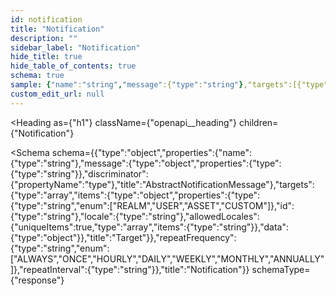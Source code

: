 ```yaml
---
id: notification
title: "Notification"
description: ""
sidebar_label: "Notification"
hide_title: true
hide_table_of_contents: true
schema: true
sample: {"name":"string","message":{"type":"string"},"targets":[{"type":"REALM","id":"string","locale":"string","allowedLocales":["string"],"data":{}}],"repeatFrequency":"ALWAYS","repeatInterval":"string"}
custom_edit_url: null
---
```



<Heading
  as={"h1"}
  className={"openapi__heading"}
  children={"Notification"}
>
</Heading>





<Schema
  schema={{"type":"object","properties":{"name":{"type":"string"},"message":{"type":"object","properties":{"type":{"type":"string"}},"discriminator":{"propertyName":"type"},"title":"AbstractNotificationMessage"},"targets":{"type":"array","items":{"type":"object","properties":{"type":{"type":"string","enum":["REALM","USER","ASSET","CUSTOM"]},"id":{"type":"string"},"locale":{"type":"string"},"allowedLocales":{"uniqueItems":true,"type":"array","items":{"type":"string"}},"data":{"type":"object"}},"title":"Target"}},"repeatFrequency":{"type":"string","enum":["ALWAYS","ONCE","HOURLY","DAILY","WEEKLY","MONTHLY","ANNUALLY"]},"repeatInterval":{"type":"string"}},"title":"Notification"}}
  schemaType={"response"}
>
  
</Schema>
            